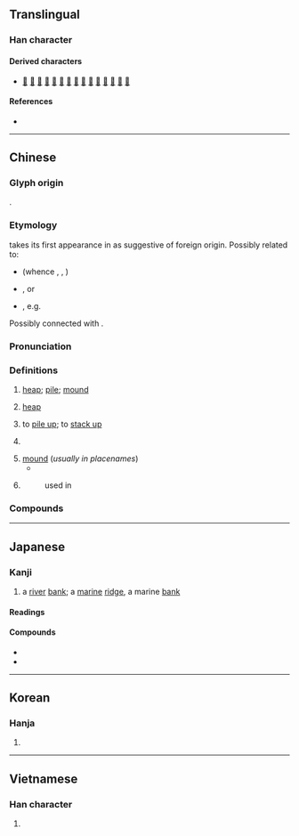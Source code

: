 {{character info}}
==Translingual==

===Han character===
{{Han char|rn=32|rad=土|as=08|sn=11|four=40114|canj=GOG|ids=⿰土隹}}

====Derived characters====
* [[𠼲]] [[𣼭]] [[𣊌]] [[𣙯]] [[𦟿]] [[𥊖]] [[𧐻]] [[𨄺]] [[𠐸]] [[𡳪]] [[𨬉]] [[𡓋]] [[𣙇]] [[𨄟]] [[𩅚]]

====References====
* {{Han ref|kx=0232.040|dkj=05211|dj=0469.060|hdz=10454.040|uh=5806|ud=22534|bh=B0EF|bd=45295}}

----

==Chinese==
{{zh-forms}}

===Glyph origin===
{{Han etym}}
{{Han compound|土|隹|ls=psc|c1=s|c2=p}}.

===Etymology===
{{zh-ref|Schuessler (2007)}} takes its first appearance in {{w|Chu Ci}} as suggestive of foreign origin. Possibly related to:
* {{cog|tai-pro|*C̥.doːjᴬ||mountain}} (whence {{cog|th|ดอย}}, {{cog|skb|tr=rɔ:jᴬ¹}}, {{cog|za|ndoi}})
* {{cog|hmx-pro|*glaɨᴰ||mountain}}, or
* {{w|Austroasiatic languages|Austroasiatic}}, e.g. {{cog|mkh-mmn|tr=duiw|t=hill, hilltop}}

Possibly connected with {{och-l|屯|id=1}}.

===Pronunciation===
{{zh-pron
|m=duī
|m-s=dui1
|c=deoi1,zeoi1
|c-t=
|g=dui1
|h=pfs=tôi;gd=doi1
|j=dui1/zui1
|mb=dó
|md=dŏi
|mn=ml,jj,tw:tui/tu
|mn_note=tui - literary; tu - vernacular
|mn-t=dui1/du1
|w=1te
|x=dei1
|mc=y
|oc=y
|ma=Zh-duī.oga
|cat=n,v,cls
}}

===Definitions===
{{zh-hanzi}}

# [[heap]]; [[pile]]; [[mound]]
#: {{zh-x|垃圾 堆|trash '''pile'''}}
# {{lb|zh|computing}} [[heap]]
#: {{zh-x|堆 分配|'''heap''' allocation}}
# to [[pile up]]; to [[stack up]]
# {{zh-classifier|objects organised in [[pile]]s|t=[[pile]]; [[lump]]; [[heap]]; [[clump]]; [[mound]]}}
#: {{zh-x|一 堆 垃圾|a '''pile''' of trash}}
# [[mound]] (''usually in placenames'')
#* {{zh-x|踰 ^隴-堆 兮 渡 漠，過 ^桂-車 兮 ^合-黎。|I crossed the Long '''mounds''' then traversed the desert, passed underneath the foot of Gui-ju and He-li.|ref=Chuci}}
# {{zh-alt form|䭔}}
#: used in {{zh-l|煎䭔}}

===Compounds===
{{zh-der|堆疊|堆垛|堆放|堆肥|堆焊|堆紅|堆積|堆集|堆金積玉|堆絹|堆摞|堆碼|堆砌|堆笑|堆繡|堆棧|堆子|堆花燒酒|堆鴉|堆豗|堆山塞海|一堆|堆貯|吉丟古堆|堆下笑|孤堆|大堆|大陸隆堆|堆堆|堆金|堆貨|堆花|堆置|堆積平原|堆積如山|堆滿|垃圾堆|土堆|估堆兒|扎堆|末子堆|故紙堆|滿臉堆笑|撲堆|是非堆|狗屎堆|積玉堆金|泥堆|盤堆|歸裡包堆|滿面堆笑|瓊堆玉砌|白龍堆|灩澦堆|打灰堆|魁堆|鬢若堆鴉|馬王堆|草堆|雷堆|離堆山|送作堆|纍堆|桑堆|三堆河|煎堆}}

{{zh-cat|Elementary|Intermediate}}

----

==Japanese==

===Kanji===
{{ja-kanji|grade=|rs=土08}}

# a [[river]] [[bank]]; a [[marine]] [[ridge]], a marine [[bank]]

====Readings====
{{ja-readings
|goon=たい, て
|kanon=たい
|kanyoon=つい
|kun=うずたか-い
}}

====Compounds====
* {{ja-r|堆積|たいせき}}
* {{ja-r|堆%肥|たい%ひ}}

----

==Korean==

===Hanja===
{{ko-hanja|hangeul=퇴|rv=toe|mr=t'oe}}

# {{rfdef|ko|sort=土08}}

----

==Vietnamese==

===Han character===
{{vi-readings|reading=đôi, chui, đồi, doi, nhoi, duôi, đòi|rs=土08}}

# {{rfdef|vi|sort=土08}}